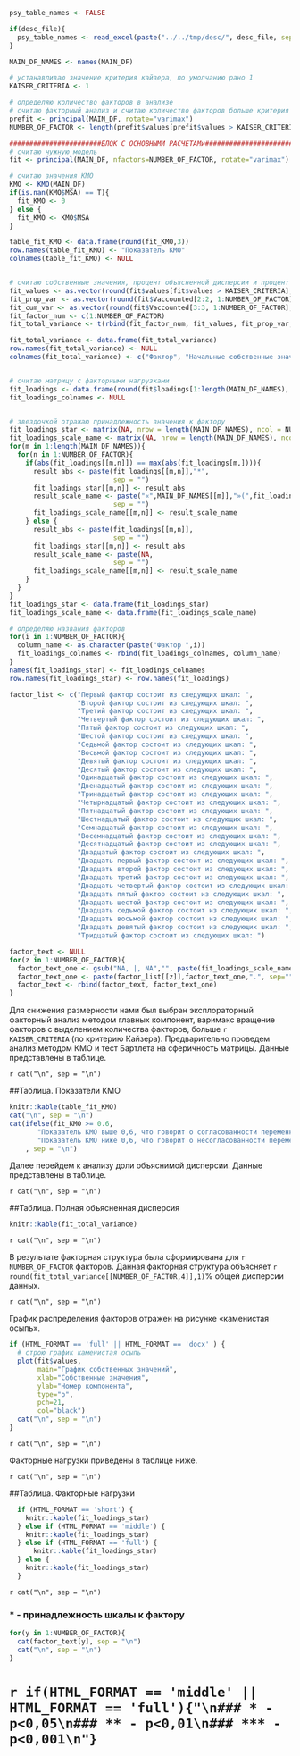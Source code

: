 ```r

psy_table_names <- FALSE

if(desc_file){
  psy_table_names <- read_excel(paste("../../tmp/desc/", desc_file, sep=''))
}

MAIN_DF_NAMES <- names(MAIN_DF)

# устанавливаю значение критерия кайзера, по умолчанию рано 1
KAISER_CRITERIA <- 1

# определяю количество факторов в анализе
# считаю факторный анализ и считаю количество факторов больше критерия кайзера
prefit <- principal(MAIN_DF, rotate="varimax")
NUMBER_OF_FACTOR <- length(prefit$values[prefit$values > KAISER_CRITERIA])

#######################БЛОК С ОСНОВНЫМИ РАСЧЕТАМи#######################
# считаю нужную модель
fit <- principal(MAIN_DF, nfactors=NUMBER_OF_FACTOR, rotate="varimax")

# считаю значения КМО
KMO <- KMO(MAIN_DF)
if(is.nan(KMO$MSA) == T){
  fit_KMO <- 0
} else {
  fit_KMO <- KMO$MSA
}

table_fit_KMO <- data.frame(round(fit_KMO,3))
row.names(table_fit_KMO) <- "Показатель КМО"
colnames(table_fit_KMO) <- NULL


# считаю собственные значения, процент объясненной дисперсии и процент накопленной дисперсии
fit_values <- as.vector(round(fit$values[fit$values > KAISER_CRITERIA],3))
fit_prop_var <- as.vector(round(fit$Vaccounted[2:2, 1:NUMBER_OF_FACTOR],5) * 100)
fit_cum_var <- as.vector(round(fit$Vaccounted[3:3, 1:NUMBER_OF_FACTOR],5) * 100)
fit_factor_num <- c(1:NUMBER_OF_FACTOR)
fit_total_variance <- t(rbind(fit_factor_num, fit_values, fit_prop_var, fit_cum_var))

fit_total_variance <- data.frame(fit_total_variance)
row.names(fit_total_variance) <- NULL
colnames(fit_total_variance) <- c("Фактор", "Начальные собственные значения", "% дисперсии", "Кумулятивный %")


# считаю матрицу с факторными нагрузками
fit_loadings <- data.frame(round(fit$loadings[1:length(MAIN_DF_NAMES), 1:NUMBER_OF_FACTOR],3))
fit_loadings_colnames <- NULL


# звездочкой отражаю принадлежность значения к фактору 
fit_loadings_star <- matrix(NA, nrow = length(MAIN_DF_NAMES), ncol = NUMBER_OF_FACTOR)
fit_loadings_scale_name <- matrix(NA, nrow = length(MAIN_DF_NAMES), ncol = NUMBER_OF_FACTOR)
for(m in 1:length(MAIN_DF_NAMES)){
  for(n in 1:NUMBER_OF_FACTOR){
    if(abs(fit_loadings[[m,n]]) == max(abs(fit_loadings[m,]))){
      result_abs <- paste(fit_loadings[[m,n]],"*", 
                          sep = "")
      fit_loadings_star[[m,n]] <- result_abs
      result_scale_name <- paste("«",MAIN_DF_NAMES[[m]],"»(",fit_loadings[[m,n]],")", 
                          sep = "")
      fit_loadings_scale_name[[m,n]] <- result_scale_name
    } else {
      result_abs <- paste(fit_loadings[[m,n]], 
                          sep = "")
      fit_loadings_star[[m,n]] <- result_abs
      result_scale_name <- paste(NA, 
                          sep = "")
      fit_loadings_scale_name[[m,n]] <- result_scale_name
    }
  }
}
fit_loadings_star <- data.frame(fit_loadings_star)
fit_loadings_scale_name <- data.frame(fit_loadings_scale_name)

# определяю названия факторов
for(i in 1:NUMBER_OF_FACTOR){
  column_name <- as.character(paste("Фактор ",i))
  fit_loadings_colnames <- rbind(fit_loadings_colnames, column_name)
}
names(fit_loadings_star) <- fit_loadings_colnames
row.names(fit_loadings_star) <- row.names(fit_loadings)

factor_list <- c("Первый фактор состоит из следующих шкал: ", 
                 "Второй фактор состоит из следующих шкал: ", 
                 "Третий фактор состоит из следующих шкал: ", 
                 "Четвертый фактор состоит из следующих шкал: ", 
                 "Пятый фактор состоит из следующих шкал: ",
                 "Шестой фактор состоит из следующих шкал: ",
                 "Седьмой фактор состоит из следующих шкал: ",
                 "Восьмой фактор состоит из следующих шкал: ",
                 "Девятый фактор состоит из следующих шкал: ",
                 "Десятый фактор состоит из следующих шкал: ",
                 "Одинадцатый фактор состоит из следующих шкал: ",
                 "Двенадцатый фактор состоит из следующих шкал: ",
                 "Тринадцатый фактор состоит из следующих шкал: ",
                 "Четырнадцатый фактор состоит из следующих шкал: ",
                 "Пятнадцатый фактор состоит из следующих шкал: ",
                 "Шестнадцатый фактор состоит из следующих шкал: ",
                 "Семнадцатый фактор состоит из следующих шкал: ",
                 "Восемнадцатый фактор состоит из следующих шкал: ",
                 "Десятнадцатый фактор состоит из следующих шкал: ",
                 "Двадцатый фактор состоит из следующих шкал: ",
                 "Двадцать первый фактор состоит из следующих шкал: ",
                 "Двадцать второй фактор состоит из следующих шкал: ",
                 "Двадцать третий фактор состоит из следующих шкал: ",
                 "Двадцать четвертый фактор состоит из следующих шкал: ",
                 "Двадцать пятый фактор состоит из следующих шкал: ",
                 "Двадцать шестой фактор состоит из следующих шкал: ",
                 "Двадцать седьмой фактор состоит из следующих шкал: ",
                 "Двадцать восьмой фактор состоит из следующих шкал: ",
                 "Двадцать девятый фактор состоит из следующих шкал: ",
                 "Тридцатый фактор состоит из следующих шкал: ")

factor_text <- NULL
for(z in 1:NUMBER_OF_FACTOR){
  factor_text_one <- gsub("NA, |, NA","", paste(fit_loadings_scale_name[[z]], collapse = ", "))
  factor_text_one <- paste(factor_list[[z]],factor_text_one,".", sep="")
  factor_text <- rbind(factor_text, factor_text_one)
}
```


Для снижения размерности нами был выбран эксплораторный факторный анализ методом главных компонент, варимакс вращение факторов с выделением количества факторов, больше `r KAISER_CRITERIA` (по критерию Кайзера). 
Предварительно проведем анализ методом КМО и тест Бартлета на сферичность матрицы. Данные представлены в таблице.

`r cat("\n", sep = "\n")`

##Таблица. Показатели КМО
```r
knitr::kable(table_fit_KMO)
cat("\n", sep = "\n")
cat(ifelse(fit_KMO >= 0.6,
       "Показатель КМО выше 0,6, что говорит о согласованности переменных, а значит, применение факторного анализа будет корректным.",
       "Показатель КМО ниже 0,6, что говорит о несогласованности переменных, а значит, применение факторного анализа будет не корректным.")
    , sep = "\n")
```

Далее перейдем к анализу доли объяснимой дисперсии. Данные представлены в таблице.

`r cat("\n", sep = "\n")`

##Таблица. Полная объясненная дисперсия
```r
knitr::kable(fit_total_variance)
```

`r cat("\n", sep = "\n")`

В результате факторная структура была сформирована для `r NUMBER_OF_FACTOR` факторов. Данная факторная структура объясняет `r round(fit_total_variance[[NUMBER_OF_FACTOR,4]],1)`% общей дисперсии данных.

`r cat("\n", sep = "\n")`

График распределения факторов отражен на рисунке «каменистая осыпь».

```r
if (HTML_FORMAT == 'full' || HTML_FORMAT == 'docx' ) {
  # строю график каменистая осыпь
  plot(fit$values,
       main="График собственных значений",
       xlab="Собственные значения",
       ylab="Номер компонента",
       type="o",
       pch=21,
       col="black")
  cat("\n", sep = "\n")
}
```

`r cat("\n", sep = "\n")`

Факторные нагрузки приведены в таблице ниже.

`r cat("\n", sep = "\n")`

##Таблица. Факторные нагрузки
```r
  if (HTML_FORMAT == 'short') {
    knitr::kable(fit_loadings_star)
  } else if (HTML_FORMAT == 'middle') {
    knitr::kable(fit_loadings_star)
  } else if (HTML_FORMAT == 'full') {
      knitr::kable(fit_loadings_star)
  } else {
    knitr::kable(fit_loadings_star)
  }
```

`r cat("\n", sep = "\n")`

### * - принадлежность шкалы к фактору
```r
for(y in 1:NUMBER_OF_FACTOR){
  cat(factor_text[y], sep = "\n")
  cat("\n", sep = "\n")
}
```

# `r if(HTML_FORMAT == 'middle' || HTML_FORMAT == 'full'){"\n### * - p<0,05\n### ** - p<0,01\n### *** - p<0,001\n"}`
